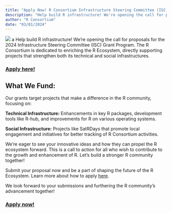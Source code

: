 ```yaml
---
title: "Apply Now! R Consortium Infrastructure Steering Committee (ISC) Grant Program Open for Proposals!"
description: "Help build R infrastructure! We're opening the call for proposals for the 2024 Infrastructure Steering Committee (ISC) Grant Program. The R Consortium is dedicated to enriching the R Ecosystem, directly…"
author: "R Consortium"
date: "03/01/2024"
---
```


![](R CONSORTIUM Q7 2023 NEWSLETTER.jpg)
a
Help build R infrastructure! We’re opening the call for proposals for the 2024 Infrastructure Steering Committee (ISC) Grant Program. The R Consortium is dedicated to enriching the R Ecosystem, directly supporting projects that strengthen both its technical and social infrastructures.

### [Apply here!](../../all-projects/callforproposals.html)

## What We Fund:

Our grants target projects that make a difference in the R community, focusing on:

**Technical Infrastructure:** Enhancements in key R packages, development tools like R-hub, and improvements for R on various operating systems.

**Social Infrastructure:** Projects like SatRDays that promote local engagement and initiatives for better tracking of R Consortium activities.

We’re eager to see your innovative ideas and how they can propel the R ecosystem forward. This is a call to action for all who wish to contribute to the growth and enhancement of R. Let’s build a stronger R community together!

Submit your proposal now and be a part of shaping the future of the R Ecosystem. Learn more about how to apply [here](https://www.r-consortium.org/all-projects/call-for-proposals).

We look forward to your submissions and furthering the R community’s advancement together!

### [Apply now!](../../all-projects/callforproposals.html)